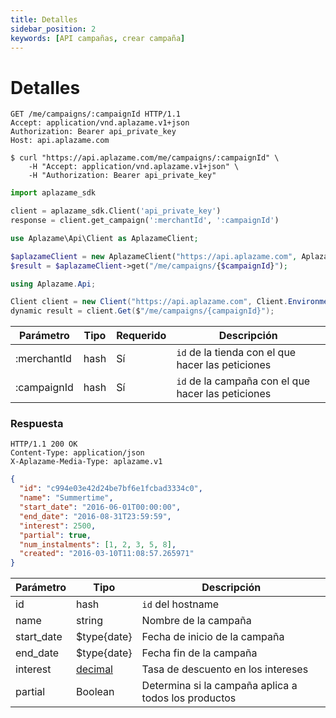 ```yaml
---
title: Detalles
sidebar_position: 2
keywords: [API campañas, crear campaña]
---
```


# Detalles

<Tabs>
  <TabItem value="http" label="http">

```http
GET /me/campaigns/:campaignId HTTP/1.1
Accept: application/vnd.aplazame.v1+json
Authorization: Bearer api_private_key
Host: api.aplazame.com
```
  </TabItem>
  <TabItem value="shell" label="shell">

```shell
$ curl "https://api.aplazame.com/me/campaigns/:campaignId" \
    -H "Accept: application/vnd.aplazame.v1+json" \
    -H "Authorization: Bearer api_private_key"
```
  </TabItem>
  <TabItem value="python" label="python">

```python
import aplazame_sdk

client = aplazame_sdk.Client('api_private_key')
response = client.get_campaign(':merchantId', ':campaignId')
```
  </TabItem>
  <TabItem value="php" label="php">

```php
use Aplazame\Api\Client as AplazameClient;

$aplazameClient = new AplazameClient("https://api.aplazame.com", AplazameClient::ENVIRONMENT_PRODUCTION, "api_private_key");
$result = $aplazameClient->get("/me/campaigns/{$campaignId}");
```
  </TabItem>
  <TabItem value="c" label="C#">

```cs
using Aplazame.Api;

Client client = new Client("https://api.aplazame.com", Client.EnvironmentProduction, "api_private_key");
dynamic result = client.Get($"/me/campaigns/{campaignId}");
```
  </TabItem>
</Tabs>

|<t id="table.parameter">Parámetro</t> | <t id="table.type">Tipo</t> | <t id="table.required">Requerido</t> | <t id="table.description">Descripción</t>|
|---------|---------|---------|---------|
:merchantId | hash | <t id="table.yes">Sí</t> | `id` de la tienda con el que hacer las peticiones
:campaignId | hash | <t id="table.yes">Sí</t> | `id` de la campaña con el que hacer las peticiones

 ### Respuesta

```http
HTTP/1.1 200 OK
Content-Type: application/json
X-Aplazame-Media-Type: aplazame.v1
```
```json
{
  "id": "c994e03e42d24be7bf6e1fcbad3334c0",
  "name": "Summertime",
  "start_date": "2016-06-01T00:00:00",
  "end_date": "2016-08-31T23:59:59",
  "interest": 2500,
  "partial": true,
  "num_instalments": [1, 2, 3, 5, 8],
  "created": "2016-03-10T11:08:57.265971"
}
```

|<t id="table.parameter">Parámetro</t> | <t id="table.type">Tipo</t> | <t id="table.description">Descripción</t>|
|---------|---------|---------|
id | hash | `id` del hostname
name | string | Nombre de la campaña
start_date | $type{date} | Fecha de inicio de la campaña
end_date | $type{date} | Fecha fin de la campaña
interest | [decimal](../api-reference#decimals) | Tasa de descuento en los intereses
partial | Boolean | Determina si la campaña aplica a todos los productos
